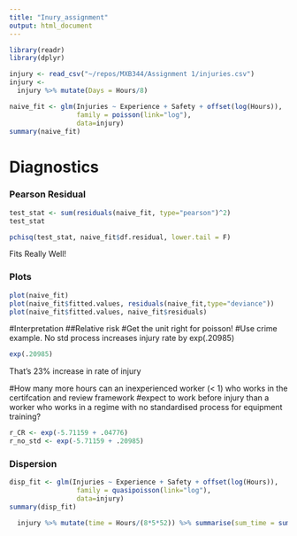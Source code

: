 ```yaml
---
title: "Inury_assignment"
output: html_document
---
```

```r

library(readr)
library(dplyr)

injury <- read_csv("~/repos/MXB344/Assignment 1/injuries.csv")
injury <- 
  injury %>% mutate(Days = Hours/8)

naive_fit <- glm(Injuries ~ Experience + Safety + offset(log(Hours)),
                 family = poisson(link="log"),
                 data=injury)
summary(naive_fit)
```

# Diagnostics
### Pearson Residual
```r
test_stat <- sum(residuals(naive_fit, type="pearson")^2)
test_stat
```
```r
pchisq(test_stat, naive_fit$df.residual, lower.tail = F)
```
Fits Really Well!

### Plots
```r
plot(naive_fit)
plot(naive_fit$fitted.values, residuals(naive_fit,type="deviance"))
plot(naive_fit$fitted.values, naive_fit$residuals)
```


#Interpretation
##Relative risk
#Get the unit right for poisson!
#Use crime example.
No std process increases injury rate by exp(.20985)
```r
exp(.20985) 
```
That's 23% increase in rate of injury

#How many more hours can an inexperienced worker (< 1) who works in the certifcation and review framework
#expect to work before injury than a worker who works in a regime with no standardised process for equipment training?
```r
r_CR <- exp(-5.71159 + .04776)
r_no_std <- exp(-5.71159 + .20985)
```

### Dispersion
```r
disp_fit <- glm(Injuries ~ Experience + Safety + offset(log(Hours)),
                 family = quasipoisson(link="log"),
                 data=injury)
summary(disp_fit)
```
```r
  injury %>% mutate(time = Hours/(8*5*52)) %>% summarise(sum_time = sum(time))
```


